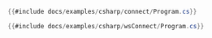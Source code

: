 ```csharp title="Native Connection"
{{#include docs/examples/csharp/connect/Program.cs}}
```

```csharp title="WebSocket Connection"
{{#include docs/examples/csharp/wsConnect/Program.cs}}
```

